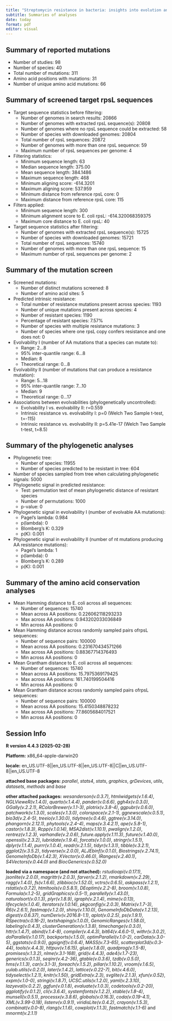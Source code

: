 ```yaml
---
title: "Streptomycin resistance in bacteria: insights into evolution and evolvability"
subtitle: Summaries of analyses
date: today
format: pdf
editor: visual
---
```


## Summary of reported mutations 



* Number of studies: 98
* Number of species: 40
* Total number of mutations: 311
* Amino acid positions with mutations: 31
* Number of unique amino acid mutations: 66

## Summary of screened target rpsL sequences 



* Target sequence statistics before filtering:
    + Number of genomes in search results: 20866
    + Number of genomes with extracted rpsL sequence(s): 20808
    + Number of genomes where no rpsL sequence could be extracted: 58
    + Number of species with downloaded genomes: 20804
    + Total number of rpsL sequences: 20872
    + Number of genomes with more than one rpsL sequence: 59
    + Maximum number of rpsL sequences per genome: 4
* Filtering statistics:
    + Minimum sequence length: 63
    + Median sequence length: 375.00
    + Mean sequence length: 384.1486
    + Maximum sequence length: 468
    + Minimum aligning score: -614.3201
    + Maximum aligning score: 537.959
    + Minimum distance from reference rpsL core: 0
    + Maximum distance from reference rpsL core: 115
* Filters applied: 
    + Minimum sequence length: 300
    + Minimum alignment score to E. coli rpsL: -614.320068359375
    + Maximum core distance to E. coli rpsL: 40
* Target sequence statistics after filtering:
    + Number of genomes with extracted rpsL sequence(s): 15725
    + Number of species with downloaded genomes: 15721
    + Total number of rpsL sequences: 15740
    + Number of genomes with more than one rpsL sequence: 15
    + Maximum number of rpsL sequences per genome: 2

## Summary of the mutation screen 



* Screened mutations:
    + Number of distinct mutations screened: 8
    + Number of amino acid sites: 5
* Predicted intrinsic resistance:
    + Total number of resistance mutations present across species: 1193
    + Number of unique mutations present across species: 4
    + Number of resistant species: 1190
    + Percentage of resistant species: 7.57%
    + Number of species with multiple resistance mutations: 3
    + Number of species where one rpsL copy confers resistance and one does not: 0
* Evolvability I (number of AA mutations that a species can mutate to):
    + Range: 2...8
    + 95% inter-quantile range: 6...8
    + Median: 8
    + Theoretical range: 0...8
* Evolvability II (number of mutations that can produce a resistance mutation):
    + Range: 5...18
    + 95% inter-quantile range: 7...10
    + Median: 9
    + Theoretical range: 0...17
* Associations between evolvabilities (phylogenetically uncontrolled):
    + Evolvability I vs. evolvability II: r=0.559
    + Intrinsic resistance vs. evolvability I: p=0 (Welch Two Sample t-test, t=-115)
    + Intrinsic resistance vs. evolvability II: p=5.41e-17 (Welch Two Sample t-test, t=8.5)

## Summary of the phylogenetic analyses 



* Phylogenetic tree:
    + Number of species: 11955
    + Number of species predicted to be resistant in tree: 604
* Number of species sampled from tree when calculating phylogenetic signals: 5000
* Phylogenetic signal in predicted resistance:
    + Test: permutation test of mean phylogenetic distance of resistant species
    + Number of permutations: 1000
    + p-value: 0
* Phylogenetic signal in evolvability I (number of evolvable AA mutations):
    + Pagel's lambda: 0.984
    + p(lambda): 0
    + Blomberg's K: 0.329
    + p(K): 0.001
* Phylogenetic signal in evolvability II (number of nt mutations producing AA resistance mutations):
    + Pagel's lambda: 1
    + p(lambda): 0
    + Blomberg's K: 0.289
    + p(K): 0.001

## Summary of the amino acid conservation analyses 



* Mean Hamming distance to E. coli across all sequences:
    + Number of sequences: 15740
    + Mean across AA positions: 0.226062118293233
    + Max across AA positions: 0.943202033036849
    + Min across AA positions: 0
* Mean Hamming distance across randomly sampled pairs ofrpsL sequences:
    + Number of sequence pairs: 100000
    + Mean across AA positions: 0.231670434571266
    + Max across AA positions: 0.88367714376493
    + Min across AA positions: 0
* Mean Grantham distance to E. coli across all sequences:
    + Number of sequences: 15740
    + Mean across AA positions: 15.7975369179425
    + Max across AA positions: 161.740199504416
    + Min across AA positions: 0
* Mean Grantham distance across randomly sampled pairs ofrpsL sequences:
    + Number of sequence pairs: 100000
    + Mean across AA positions: 15.4150348878232
    + Max across AA positions: 77.8605684017521
    + Min across AA positions: 0

## Session Info

**R version 4.4.3 (2025-02-28)**

**Platform:** x86_64-apple-darwin20 

**locale:**
en_US.UTF-8||en_US.UTF-8||en_US.UTF-8||C||en_US.UTF-8||en_US.UTF-8

**attached base packages:** 
_parallel_, _stats4_, _stats_, _graphics_, _grDevices_, _utils_, _datasets_, _methods_ and _base_

**other attached packages:** 
_wesanderson(v.0.3.7)_, _htmlwidgets(v.1.6.4)_, _NGLVieweR(v.1.4.0)_, _quarto(v.1.4.4)_, _pander(v.0.6.6)_, _ggh4x(v.0.3.0)_, _GGally(v.2.2.1)_, _RColorBrewer(v.1.1-3)_, _plotrix(v.3.8-4)_, _ggpubr(v.0.6.0)_, _patchwork(v.1.3.0)_, _scales(v.1.3.0)_, _colorspace(v.2.1-1)_, _ggnewscale(v.0.5.1)_, _bio3d(v.2.4-5)_, _treeio(v.1.30.0)_, _tidytree(v.0.4.6)_, _ggtree(v.3.14.0)_, _phangorn(v.2.12.1)_, _phytools(v.2.4-4)_, _maps(v.3.4.2.1)_, _ape(v.5.8-1)_, _castor(v.1.8.3)_, _Rcpp(v.1.0.14)_, _MSA2dist(v.1.10.1)_, _pwalign(v.1.2.0)_, _rentrez(v.1.2.3)_, _varhandle(v.2.0.6)_, _future.apply(v.1.11.3)_, _future(v.1.40.0)_, _openssl(v.2.3.2)_, _lubridate(v.1.9.4)_, _forcats(v.1.0.0)_, _stringr(v.1.5.1)_, _dplyr(v.1.1.4)_, _purrr(v.1.0.4)_, _readr(v.2.1.5)_, _tidyr(v.1.3.1)_, _tibble(v.3.2.1)_, _ggplot2(v.3.5.2)_, _tidyverse(v.2.0.0)_, _ALJEbinf(v.0.1.0)_, _Biostrings(v.2.74.1)_, _GenomeInfoDb(v.1.42.3)_, _XVector(v.0.46.0)_, _IRanges(v.2.40.1)_, _S4Vectors(v.0.44.0)_ and _BiocGenerics(v.0.52.0)_

**loaded via a namespace (and not attached):** 
_rstudioapi(v.0.17.1)_, _jsonlite(v.2.0.0)_, _magrittr(v.2.0.3)_, _farver(v.2.1.2)_, _rmarkdown(v.2.29)_, _ragg(v.1.4.0)_, _fs(v.1.6.6)_, _zlibbioc(v.1.52.0)_, _vctrs(v.0.6.5)_, _askpass(v.1.2.1)_, _rstatix(v.0.7.2)_, _htmltools(v.0.5.8.1)_, _DEoptim(v.2.2-8)_, _broom(v.1.0.8)_, _Formula(v.1.2-5)_, _gridGraphics(v.0.5-1)_, _parallelly(v.1.43.0)_, _naturalsort(v.0.1.3)_, _plyr(v.1.8.9)_, _igraph(v.2.1.4)_, _mime(v.0.13)_, _lifecycle(v.1.0.4)_, _iterators(v.1.0.14)_, _pkgconfig(v.2.0.3)_, _Matrix(v.1.7-3)_, _R6(v.2.6.1)_, _fastmap(v.1.2.0)_, _shiny(v.1.10.0)_, _GenomeInfoDbData(v.1.2.13)_, _digest(v.0.6.37)_, _numDeriv(v.2016.8-1.1)_, _aplot(v.0.2.5)_, _ps(v.1.9.1)_, _RSpectra(v.0.16-2)_, _textshaping(v.1.0.0)_, _GenomicRanges(v.1.58.0)_, _labeling(v.0.4.3)_, _clusterGeneration(v.1.3.8)_, _timechange(v.0.3.0)_, _httr(v.1.4.7)_, _abind(v.1.4-8)_, _compiler(v.4.4.3)_, _bit64(v.4.6.0-1)_, _withr(v.3.0.2)_, _doParallel(v.1.0.17)_, _backports(v.1.5.0)_, _optimParallel(v.1.0-2)_, _carData(v.3.0-5)_, _ggstats(v.0.9.0)_, _ggsignif(v.0.6.4)_, _MASS(v.7.3-65)_, _scatterplot3d(v.0.3-44)_, _tools(v.4.4.3)_, _httpuv(v.1.6.15)_, _glue(v.1.8.0)_, _quadprog(v.1.5-8)_, _promises(v.1.3.2)_, _nlme(v.3.1-168)_, _grid(v.4.4.3)_, _ade4(v.1.7-23)_, _generics(v.0.1.3)_, _seqinr(v.4.2-36)_, _gtable(v.0.3.6)_, _tzdb(v.0.5.0)_, _hms(v.1.1.3)_, _car(v.3.1-3)_, _foreach(v.1.5.2)_, _pillar(v.1.10.2)_, _vroom(v.1.6.5)_, _yulab.utils(v.0.2.0)_, _later(v.1.4.2)_, _lattice(v.0.22-7)_, _bit(v.4.6.0)_, _tidyselect(v.1.2.1)_, _knitr(v.1.50)_, _gridExtra(v.2.3)_, _svglite(v.2.1.3)_, _xfun(v.0.52)_, _expm(v.1.0-0)_, _stringi(v.1.8.7)_, _UCSC.utils(v.1.2.0)_, _yaml(v.2.3.10)_, _lazyeval(v.0.2.2)_, _ggfun(v.0.1.8)_, _evaluate(v.1.0.3)_, _codetools(v.0.2-20)_, _ggplotify(v.0.1.2)_, _cli(v.3.6.4)_, _systemfonts(v.1.2.2)_, _xtable(v.1.8-4)_, _munsell(v.0.5.1)_, _processx(v.3.8.6)_, _globals(v.0.16.3)_, _coda(v.0.19-4.1)_, _XML(v.3.99-0.18)_, _listenv(v.0.9.1)_, _viridisLite(v.0.4.2)_, _crayon(v.1.5.3)_, _combinat(v.0.0-8)_, _rlang(v.1.1.6)_, _cowplot(v.1.1.3)_, _fastmatch(v.1.1-6)_ and _mnormt(v.2.1.1)_
